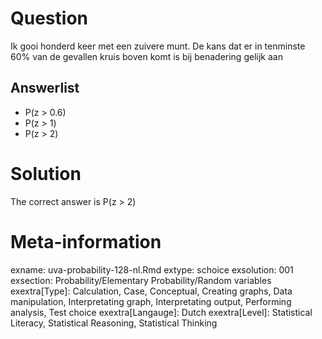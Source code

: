 Question
========

Ik gooi honderd keer met een zuivere munt. De kans dat er in tenminste 60% van de gevallen kruis boven komt is bij benadering gelijk aan 

Answerlist
----------
* P(z &gt; 0.6)
* P(z &gt; 1)
* P(z &gt; 2)

Solution
========

The correct answer is  P(z &gt; 2) 

Meta-information
================
exname: uva-probability-128-nl.Rmd 
extype: schoice 
exsolution: 001 
exsection: Probability/Elementary Probability/Random variables
exextra[Type]: Calculation, Case, Conceptual, Creating graphs, Data manipulation, Interpretating graph, Interpretating output, Performing analysis, Test choice 
exextra[Langauge]: Dutch 
exextra[Level]: Statistical Literacy, Statistical Reasoning, Statistical Thinking 
